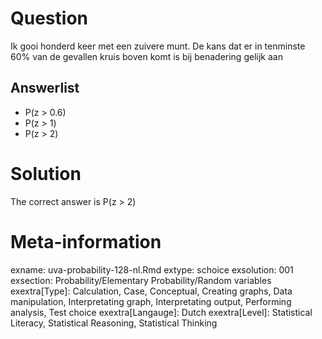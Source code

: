 Question
========

Ik gooi honderd keer met een zuivere munt. De kans dat er in tenminste 60% van de gevallen kruis boven komt is bij benadering gelijk aan 

Answerlist
----------
* P(z &gt; 0.6)
* P(z &gt; 1)
* P(z &gt; 2)

Solution
========

The correct answer is  P(z &gt; 2) 

Meta-information
================
exname: uva-probability-128-nl.Rmd 
extype: schoice 
exsolution: 001 
exsection: Probability/Elementary Probability/Random variables
exextra[Type]: Calculation, Case, Conceptual, Creating graphs, Data manipulation, Interpretating graph, Interpretating output, Performing analysis, Test choice 
exextra[Langauge]: Dutch 
exextra[Level]: Statistical Literacy, Statistical Reasoning, Statistical Thinking 
